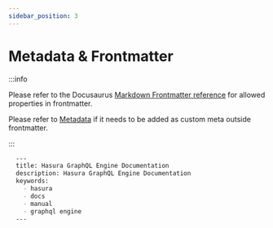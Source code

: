 ```yaml
---
sidebar_position: 3
---
```


# Metadata & Frontmatter

:::info

Please refer to the Docusaurus [Markdown Frontmatter reference](https://docusaurus.io/docs/api/plugins/@docusaurus/plugin-content-docs#markdown-front-matter)
for allowed properties in frontmatter.

Please refer to [Metadata](https://docusaurus.io/docs/markdown-features/head-metadata) if it needs to be added as custom
meta outside frontmatter.

:::

```markdown
  ---
  title: Hasura GraphQL Engine Documentation
  description: Hasura GraphQL Engine Documentation
  keywords:
    - hasura
    - docs
    - manual
    - graphql engine
  ---
```